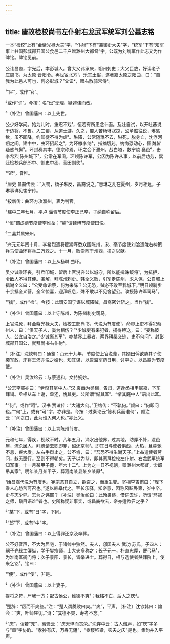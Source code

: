 ```yaml
---
---
---
```

title: 唐故检校尚书左仆射右龙武军统军刘公墓志铭
---







一本“检校”上有“金紫光禄大夫”字，“仆射”下有“兼御史大夫”字，“统军”下有“知军事上柱国彭城郡开国公食邑二千户赠潞州大都督”字。公既为刘统军作此志又为作碑铭。碑铭见前。

公讳昌裔，字光后，本彭城人。曾大父讳承庆，朔州刺史；大父巨敖，好读老子 庄周书，为太原 晋阳令。再世宦北方¹，乐其土俗，遂著籍太原之阳曲，曰：“自我为此邑人可也，何必彭城？”父讼²，赠右散骑常侍³。

¹“宦”，或作“官”。

²或作“诵”。今按：名“讼”无理，疑避讳而改。

³〔补注〕曾国藩曰：以上先世。

公少好学问。始为儿时，重迟不戏¹，恒若有所思念计画。及壮自试，以开吐蕃说干边将，不售。入三蜀，从道士游。久之，蜀人苦杨琳寇掠，公单船往说，琳感欷，虽不即降，约其徒不得为虐²。琳降，公常随琳不去，琳死，脱身亡，沈浮河朔之间。建中中，曲环招起之³，为环檄李纳⁴，指摘切刻。纳悔恐动心，恒 魏皆疑惑气懈⁵。环封奏其本，德宗称焉。环之会下濮州，战白塔，救宁陵 襄邑⁶，击李希烈 陈州城下⁷，公常在军间。环领陈许军，公因为陈许从事，以前后功劳，累迁检校兵部郎中、御史中丞、营田副使⁸。

¹“迟”，音稚。

²唐史 昌裔传云：“入蜀，杨子琳反，昌裔说之。”惠琳之乱在夏州，岁月相远。子琳事详见崔宁传。

³按新传：曲环方攻濮州，表为判官。

⁴建中二年七月，平卢 淄青节度使李正己卒，子纳自称留后。

⁵“恒”谓成德节度使李惟岳；“魏”谓魏博节度使田悦。

⁶二县并属宋州。

⁷兴元元年闰十月，李希烈遣将翟崇晖悉众围陈州，宋、亳节度使刘洽遣陇右神策兵马使曲环将兵二万救之。十一月，败崇晖于州西，擒之以献。

⁸〔补注〕曾国藩曰：以上从杨琳 曲环。

吴少诚乘环丧，引兵叩城，留后上官涚咨公以城守，所以能擒诛叛将¹，为抗拒，令敌人不得其便。围解，拜陈州刺史。韩全义败，引军走陈州，求入保，公自城上揖谢全义曰：“公受命诣蔡，何为来陈？公无恐，贼必不敢至我城下。”明日领骑步十余抵全义营，全义惊喜，迎拜叹息，殊不敢以不见舍望公。改授陈许军司马²。

¹“擒”，或作“检”。今按：此谓安国宁谋以城降贼，昌裔密计斩之。当作“擒”。

²〔补注〕曾国藩曰：以上守陈州，为陈州刺史司马。

上官涚死，拜金紫光禄大夫，检校工部尚书，代涚为节度使¹。命界上吏不得犯蔡州人，曰：“俱天子人，奚为相伤？”²少诚吏有来犯者，捕得缚送，曰：“妄称彼人，公宜自治之。”少诚惭其军³，亦禁界上暴者，两界耕桑交迹，吏不何问⁴。封彭城郡开国公，就拜尚书右仆射⁵。

¹〔补注〕沈钦韩曰：通鉴：贞元十九年，节度使上官涚薨，其婿田偁欲胁其子使袭军政，牙将王沛亦涚之婿也，知其谋，以告监军范日用，讨平之。以昌裔为节度使。

²〔补注〕吴汝纶云：与蔡通和，文特婉妙。

³公志李郱亦曰：“尹惭其庭中人。”汉 袁盎为吴相，告归，道逢丞相申屠嘉，下车拜谒。丞相从车上谢，盎还，愧其吏。公所谓“惭其军”、“惭其庭中人”语出此耳。

⁴“何”，或作“呵”。汉书 贾谊传：“大谴大何。”卫绾传：“不孰何。”颜曰：“何即问也。”“何”上，或有“可”字，亦非是。今按：过秦论云“陈利兵而谁何”，颜注云：“问之曰，此为谁入何人也。”亦此义。

⁵〔补注〕曾国藩曰：以上为陈州节度。

元和七年，得疾，视政不时。八年五月，涌水出他界，过其地，防穿不补，没邑屋，流杀居人，拜疏请去职即罪，诏还京师¹。即其日与使者俱西，大热，旦暮驰不息，疾大发。左右手辔止之，公不肯，曰：“吾恐不得生谢天子。”上益遣使者劳问，敕无亟行。至则不得朝矣。天子以为恭，即其家拜检校左仆射、右龙武军统军知军事。十一月某甲子薨，年六十二²。上为之一日不视朝，赠潞州大都督，命郎吊其家³。明年某月某甲子，葬河南某县某乡某原⁴。

¹始昌裔代涚为节度也，宪宗恶其自立，欲召之，而重生变。宰相李吉甫曰：“陛下乘人心愁苦可召也。”遂以韩皋代之。至长乐驿，知帝意，因称风眩卧第，岁中卒。史与志少异。志为之讳耶？〔补注〕吴汝纶曰：此殆畏蔡，借词去许，所谓“环寇之师，瞋目语难”者也。史所称疑非事实，或昌裔欲去，帝亦适欲召之乎？

²“某”下，或有“日”字，下同。

³“郎”下，或有“中”字。

⁴〔补注〕曾国藩曰：以上得罪还京及卒葬。

公不好音声，不大为居宅，于诸帅中独然。夫人，邠国夫人 武功 苏氏。子四人：嗣子光禄主簿纵，学于樊宗师，士大夫多称之；长子元一，朴直忠厚，便弓马¹，为淮南军衙门将；次子景阳、景长，皆举进士。葬得日，相与选使者哭拜阶上，使来乞铭²。铭曰：

¹“便”，或作“使”，非是。

²〔补注〕曾国藩曰：以上妻子。

提将之符，尸我一方；配古侯公，维德不爽¹；我铭不亡，后人之庆²。

¹楚辞：“厉而不爽些。”注：“楚人谓羹败曰爽。”“爽”，平声。〔补注〕沈钦韩曰：韵会：“爽，叶师庄切。”诗：“其德不爽，寿考不忘。”

²“庆”，读若“羌”，离骚云：“庆天悴而丧荣。”沈存中云：古人谐声，如“庆”字多与“章”字协韵。“孝孙有庆，万寿无疆”，“黍稷稻粱，农夫之庆”是也。集韵并入平声。
